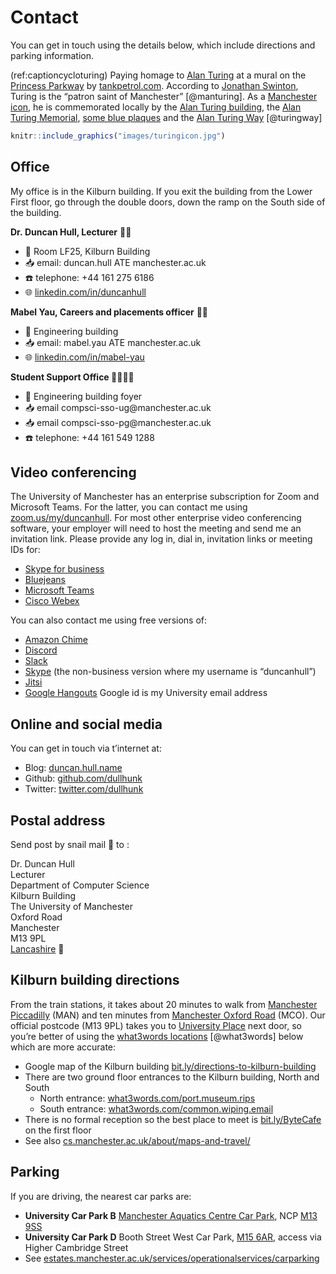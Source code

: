 # Contact

You can get in touch using the details below, which include directions and parking information.

(ref:captioncycloturing) Paying homage to [Alan Turing](https://en.wikipedia.org/wiki/Alan_Turing) at a mural on the [Princess Parkway](https://en.wikipedia.org/wiki/A5103_road) by [tankpetrol.com](http://tankpetrol.com/). According to [Jonathan Swinton](https://www.manturing.net/jonathan), Turing is the “patron saint of Manchester” [@manturing]. As a [Manchester icon](https://en.wikipedia.org/wiki/Symbols_of_Manchester), he is commemorated locally by the [Alan Turing building](https://en.wikipedia.org/wiki/Alan_Turing_Building), the [Alan Turing Memorial](https://en.wikipedia.org/wiki/Alan_Turing_Memorial), [some blue plaques](https://duncan.hull.name/2021/07/07/turings-house/) and the [Alan Turing Way](https://www.google.com/maps/place/Alan+Turing+Way,+Manchester/) [@turingway]

```r
knitr::include_graphics("images/turingicon.jpg")
```

## Office {#office}

My office is in the Kilburn building. If you exit the building from the Lower First floor, go through the double doors, down the ramp on the South side of the building.

**Dr. Duncan Hull, Lecturer** 👨‍💻

* 🏢 Room LF25, Kilburn Building
* 📥 email:	duncan.hull ATE manchester.ac.uk
* ☎️ telephone:	+44 161 275 6186
* 🌐 [linkedin.com/in/duncanhull](https://uk.linkedin.com/in/duncanhull)

**Mabel Yau, Careers and placements officer** 👩‍💻

* 🏢 Engineering building
* 📥 email:	mabel.yau ATE manchester.ac.uk
* 🌐 [linkedin.com/in/mabel-yau](https://uk.linkedin.com/in/mabel-yau)

**Student Support Office ** 👨‍👩‍👧‍👧

* 🏢 Engineering building foyer
* 📥 email compsci-sso-ug@manchester.ac.uk
* 📥 email compsci-sso-pg@manchester.ac.uk
* ☎️ telephone:	+44 161 549 1288

## Video conferencing

The University of Manchester has an enterprise subscription for Zoom and Microsoft Teams. For the latter, you can contact me using [zoom.us/my/duncanhull](https://zoom.us/my/duncanhull). For most other enterprise video conferencing software, your employer will need to host the meeting and send me an invitation link. Please provide any log in, dial in, invitation links or meeting IDs for:

* [Skype for business](https://en.wikipedia.org/wiki/Skype_for_Business)
* [Bluejeans](https://en.wikipedia.org/wiki/BlueJeans)
* [Microsoft Teams](https://en.wikipedia.org/wiki/Microsoft_Teams)
* [Cisco Webex](https://en.wikipedia.org/wiki/Cisco_Webex)

You can also contact me using free versions of:

* [Amazon Chime](https://aws.amazon.com/chime/)
* [Discord](https://en.wikipedia.org/wiki/Discord_(software))
* [Slack](https://en.wikipedia.org/wiki/Slack_(software))
* [Skype](https://en.wikipedia.org/wiki/Skype) (the non-business version where my username is "duncanhull")
* [Jitsi](https://en.wikipedia.org/wiki/Jitsi)
* [Google Hangouts](https://en.wikipedia.org/wiki/Google_Hangouts) Google id is my University email address

## Online and social media  

You can get in touch via t'internet at:

* Blog: [duncan.hull.name](https://duncan.hull.name)
* Github: [github.com/dullhunk](https://github.com/dullhunk)
* Twitter: [twitter.com/dullhunk](https://twitter.com/dullhunk)

## Postal address

Send post by snail mail 🐌 to :

Dr. Duncan Hull  
Lecturer  
Department of Computer Science  
Kilburn Building  
The University of Manchester  
Oxford Road  
Manchester  
M13 9PL  
[Lancashire](https://duncan.hull.name/2019/07/05/mancashire/) 🌹   

## Kilburn building directions

From the train stations, it takes about 20 minutes to walk from [Manchester Piccadilly](https://www.nationalrail.co.uk/stations_destinations/man.aspx) (MAN) and ten minutes from [Manchester Oxford Road](https://www.nationalrail.co.uk/stations/mco/details.aspx) (MCO). Our official postcode (M13 9PL) takes you to [University Place](http://www.conference.manchester.ac.uk/venues/search/details/?property=10) next door, so you're better of using the [what3words locations](https://www.bbc.co.uk/news/uk-england-49319760) [@what3words] below which are more accurate:

* Google map of the Kilburn building [bit.ly/directions-to-kilburn-building](http://bit.ly/directions-to-kilburn-building)
* There are two ground floor entrances to the Kilburn building, North and South
  + North entrance: [what3words.com/port.museum.rips](https://what3words.com/port.museum.rips)
  + South entrance: [what3words.com/common.wiping.email](https://what3words.com/common.wiping.email)
* There is no formal reception so the best place to meet is [bit.ly/ByteCafe](http://bit.ly/ByteCafe) on the first floor
* See also [cs.manchester.ac.uk/about/maps-and-travel/](https://www.cs.manchester.ac.uk/about/maps-and-travel/)

## Parking

If you are driving, the nearest car parks are:

* **University Car Park B** [Manchester Aquatics Centre Car Park](https://www.ncp.co.uk/find-a-car-park/car-parks/manchester-aquatic-centre-jv/), NCP [M13  9SS](http://maps.google.co.uk/maps?q=M13+9SS)
* **University Car Park D** Booth Street West Car Park, [M15 6AR](http://maps.google.co.uk/maps?q=M15+6AR), access via Higher Cambridge Street
* See [estates.manchester.ac.uk/services/operationalservices/carparking](https://www.estates.manchester.ac.uk/services/operationalservices/carparking/)
